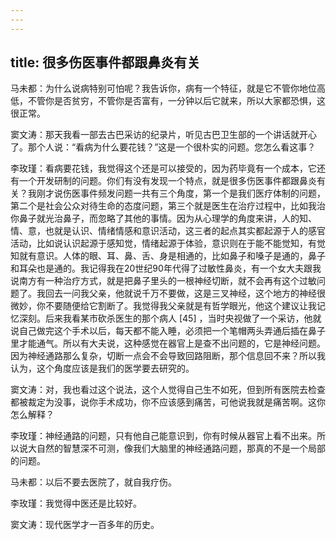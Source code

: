 ```yaml
---
---
---
```

title: 很多伤医事件都跟鼻炎有关
---




马未都：为什么说病特别可怕呢？我告诉你，病有一个特征，就是它不管你地位高低，不管你是否贫穷，不管你是否富有，一分钟以后它就来，所以大家都恐惧，这很正常。

窦文涛：那天我看一部去古巴采访的纪录片，听见古巴卫生部的一个讲话就开心了。那个人说：“看病为什么要花钱？”这是一个很朴实的问题。您怎么看这事？

李玫瑾：看病要花钱，我觉得这个还是可以接受的，因为药毕竟有一个成本，它还有一个开发研制的问题。你们有没有发现一个特点，就是很多伤医事件都跟鼻炎有关？我刚才说伤医事件频发问题一共有三个角度，第一个是我们医疗体制的问题，第二个是社会公众对待生命的态度问题，第三个就是医生在治疗过程中，比如我治你鼻子就光治鼻子，而忽略了其他的事情。因为从心理学的角度来讲，人的知、情、意，也就是认识、情绪情感和意识活动，这三者的起点其实都起源于人的感官活动，比如说认识起源于感知觉，情绪起源于体验，意识则在于能不能觉知，有觉知就有意识。人体的眼、耳、鼻、舌、身是相通的，比如鼻子和嗓子是通的，鼻子和耳朵也是通的。我记得我在20世纪90年代得了过敏性鼻炎，有一个女大夫跟我说南方有一种治疗方式，就是把鼻子里头的一根神经切断，就不会再有这个过敏问题了。我回去一问我父亲，他就说千万不要做，这是三叉神经，这个地方的神经很微妙，你不要随便给它割断了。我觉得我父亲就是有哲学眼光，他这个建议让我记忆深刻。后来我看某市砍杀医生的那个病人 [45] ，当时央视做了一个采访，他就说自己做完这个手术以后，每天都不能入睡，必须把一个笔帽两头弄通后插在鼻子里才能通气。所以有大夫说，这种感觉在器官上是查不出问题的，它是神经问题。因为神经通路那么复杂，切断一点会不会导致回路阻断，那个信息回不来？所以我认为，这个角度应该是我们的医学要去研究的。

窦文涛：对，我也看过这个说法，这个人觉得自己生不如死，但到所有医院去检查都被裁定为没事，说你手术成功，你不应该感到痛苦，可他说我就是痛苦啊。这你怎么解释？

李玫瑾：神经通路的问题，只有他自己能意识到，你有时候从器官上看不出来。所以说大自然的智慧深不可测，像我们大脑里的神经通路问题，那真的不是一个局部的问题。

马未都：以后不要去医院了，就自我疗伤。

李玫瑾：我觉得中医还是比较好。

窦文涛：现代医学才一百多年的历史。